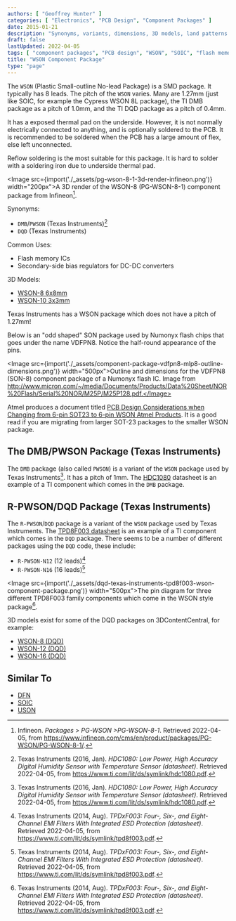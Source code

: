 ```yaml
---
authors: [ "Geoffrey Hunter" ]
categories: [ "Electronics", "PCB Design", "Component Packages" ]
date: 2015-01-21
description: "Synonyms, variants, dimensions, 3D models, land patterns and more info on the WSON component package."
draft: false
lastUpdated: 2022-04-05
tags: [ "component packages", "PCB design", "WSON", "SOIC", "flash memory", "DQD", "DMB", "PWSON", "SOT-23" ]
title: "WSON Component Package"
type: "page"
---
```



The `WSON` (Plastic Small-outline No-lead Package) is a SMD package. It typically has 8 leads. The pitch of the `WSON` varies. Many are 1.27mm (just like SOIC, for example the Cypress WSON 8L package), the TI DMB package as a pitch of 1.0mm, and the TI DQD package as a pitch of 0.4mm.

It has a exposed thermal pad on the underside. However, it is not normally electrically connected to anything, and is optionally soldered to the PCB. It is recommended to be soldered when the PCB has a large amount of flex, else left unconnected.

Reflow soldering is the most suitable for this package. It is hard to solder with a soldering iron due to underside thermal pad.

<Image src={import('./_assets/pg-wson-8-1-3d-render-infineon.png')} width="200px">A 3D render of the WSON-8 (PG-WSON-8-1) component package from Infineon[^bib-infineon-pg-wson-8-1].</Image>

Synonyms:

* `DMB`/`PWSON` (Texas Instruments)[^bib-ti-hdc1080-ds]
* `DQD` (Texas Instruments)

Common Uses:

* Flash memory ICs
* Secondary-side bias regulators for DC-DC converters

3D Models:

* [WSON-8 6x8mm](https://www.3dcontentcentral.com/download-model.aspx?catalogid=171&id=416428)
* [WSON-10 3x3mm](https://www.3dcontentcentral.com/download-model.aspx?catalogid=171&id=626725)

<Aside type="caution">
Texas Instruments has a WSON package which does not have a pitch of 1.27mm!
</Aside>

Below is an "odd shaped" SON package used by Numonyx flash chips that goes under the name VDFPN8. Notice the half-round appearance of the pins.

<Image src={import('./_assets/component-package-vdfpn8-mlp8-outline-dimensions.png')} width="500px">Outline and dimensions for the VDFPN8 (SON-8) component package of a Numonyx flash IC. Image from http://www.micron.com/~/media/Documents/Products/Data%20Sheet/NOR%20Flash/Serial%20NOR/M25P/M25P128.pdf.</Image>

Atmel produces a document titled [PCB Design Considerations when Changing from 6-pin SOT23 to 6-pin WSON Atmel Products](http://ww1.microchip.com/downloads/en/AppNotes/QAN0027_6-Pin-SOT23-to-6-Pin-WSON_1_05.pdf). It is a good read if you are migrating from larger SOT-23 packages to the smaller WSON package.

## The DMB/PWSON Package (Texas Instruments)

The `DMB` package (also called `PWSON`) is a variant of the `WSON` package used by Texas Instruments[^bib-ti-hdc1080-ds]. It has a pitch of 1mm. The [HDC1080](http://www.ti.com/lit/ds/symlink/hdc1080.pdf) datasheet is an example of a TI component which comes in the `DMB` package.

## R-PWSON/DQD Package (Texas Instruments)

The `R-PWSON`/`DQD` package is a variant of the `WSON` package used by Texas Instruments. The [TPD8F003 datasheet](http://www.ti.com/lit/ds/symlink/tpd8f003.pdf) is an example of a TI component which comes in the `DQD` package. There seems to be a number of different packages using the `DQD` code, these include:

* `R-PWSON-N12` (12 leads)[^bib-ti-tpdxf003-ds]
* `R-PWSON-N16` (16 leads)[^bib-ti-tpdxf003-ds]

<Image src={import('./_assets/dqd-texas-instruments-tpd8f003-wson-component-package.png')} width="500px">The pin diagram for three different TPD8F003 family components which come in the WSON style package[^bib-ti-tpdxf003-ds].</Image>

3D models exist for some of the DQD packages on 3DContentCentral, for example:

* [WSON-8 (DQD)](https://www.3dcontentcentral.com/download-model.aspx?catalogid=171&id=1025764)
* [WSON-12 (DQD)](https://www.3dcontentcentral.com/download-model.aspx?catalogid=171&id=1025763)
* [WSON-16 (DQD)](https://www.3dcontentcentral.com/download-model.aspx?catalogid=171&id=1025762)

## Similar To

* [DFN](/pcb-design/component-packages/dfn-component-package/)
* [SOIC](/pcb-design/component-packages/soic-component-package/)
* [USON](/pcb-design/component-packages/uson-component-package/)

[^bib-infineon-pg-wson-8-1]: Infineon. _Packages > PG-WSON >PG-WSON-8-1_. Retrieved 2022-04-05, from https://www.infineon.com/cms/en/product/packages/PG-WSON/PG-WSON-8-1/.
[^bib-ti-hdc1080-ds]: Texas Instruments (2016, Jan). _HDC1080: Low Power, High Accuracy Digital Humidity Sensor with Temperature Sensor (datasheet)_. Retrieved 2022-04-05, from https://www.ti.com/lit/ds/symlink/hdc1080.pdf.
[^bib-ti-tpdxf003-ds]: Texas Instruments (2014, Aug). _TPDxF003: Four-, Six-, and Eight-Channel EMI Filters With Integrated ESD Protection (datasheet)_. Retrieved 2022-04-05, from https://www.ti.com/lit/ds/symlink/tpd8f003.pdf.
